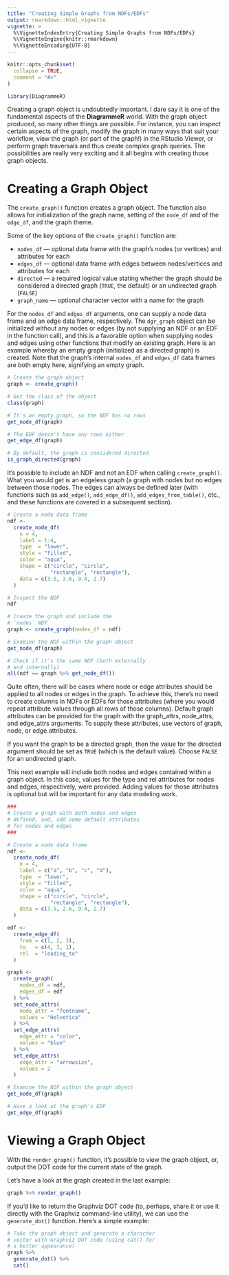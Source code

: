 ```yaml
---
title: "Creating Simple Graphs from NDFs/EDFs"
output: rmarkdown::html_vignette
vignette: >
  %\VignetteIndexEntry{Creating Simple Graphs from NDFs/EDFs}
  %\VignetteEngine{knitr::rmarkdown}
  %\VignetteEncoding{UTF-8}
---
```


```r
knitr::opts_chunk$set(
  collapse = TRUE,
  comment = "#>"
)
```

```r
library(DiagrammeR)
```

Creating a graph object is undoubtedly important. I dare say it is one of the fundamental aspects of the **DiagrammeR** world. With the graph object produced, so many other things are possible. For instance, you can inspect certain aspects of the graph, modify the graph in many ways that suit your workflow, view the graph (or part of the graph!) in the RStudio Viewer, or perform graph traversals and thus create complex graph queries. The possibilities are really very exciting and it all begins with creating those graph objects.

# Creating a Graph Object

The `create_graph()` function creates a graph object. The function also allows for initialization of the graph name, setting of the `node_df` and of the `edge_df`, and the graph theme.

Some of the key options of the `create_graph()` function are:

- `nodes_df` — optional data frame with the graph's nodes (or vertices) and attributes for each
- `edges_df` — optional data frame with edges between nodes/vertices and attributes for each
- `directed` — a required logical value stating whether the graph should be considered a directed graph (`TRUE`, the default) or an undirected graph (`FALSE`)
- `graph_name` — optional character vector with a name for the graph

For the `nodes_df` and `edges_df` arguments, one can supply a node data frame and an edge data frame, respectively. The `dgr_graph` object can be initialized without any nodes or edges (by not supplying an NDF or an EDF in the function call), and this is a favorable option when supplying nodes and edges using other functions that modify an existing graph. Here is an example whereby an empty graph (initialized as a directed graph) is created. Note that the graph's internal `nodes_df` and `edges_df` data frames are both empty here, signifying an empty graph.

```r
# Create the graph object
graph <- create_graph()
```

```r
# Get the class of the object
class(graph)
```

```r
# It's an empty graph, so the NDF has no rows
get_node_df(graph)
```

```r
# The EDF doesn't have any rows either
get_edge_df(graph)
```

```r
# By default, the graph is considered directed
is_graph_directed(graph)
```

It's possible to include an NDF and not an EDF when calling `create_graph()`. What you would get is an edgeless graph (a graph with nodes but no edges between those nodes. The edges can always be defined later (with functions such as `add_edge()`, `add_edge_df()`, `add_edges_from_table()`, etc., and these functions are covered in a subsequent section).

```r
# Create a node data frame
ndf <-
  create_node_df(
    n = 4,
    label = 1:4,
    type  = "lower",
    style = "filled",
    color = "aqua",
    shape = c("circle", "circle",
              "rectangle", "rectangle"),
    data = c(3.5, 2.6, 9.4, 2.7)
  )

# Inspect the NDF
ndf
```

```r
# Create the graph and include the
# `nodes` NDF
graph <- create_graph(nodes_df = ndf)

# Examine the NDF within the graph object
get_node_df(graph)
```

```r
# Check if it's the same NDF (both externally
# and internally)
all(ndf == graph %>% get_node_df())
```

Quite often, there will be cases where node or edge attributes should be applied to all nodes or edges in the graph. To achieve this, there's no need to create columns in NDFs or EDFs for those attributes (where you would repeat attribute values through all rows of those columns). Default graph attributes can be provided for the graph with the graph_attrs, node_attrs, and edge_attrs arguments. To supply these attributes, use vectors of graph, node, or edge attributes.

If you want the graph to be a directed graph, then the value for the directed argument should be set as `TRUE` (which is the default value). Choose `FALSE` for an undirected graph.

This next example will include both nodes and edges contained within a graph object. In this case, values for the type and rel attributes for nodes and edges, respectively, were provided. Adding values for those attributes is optional but will be important for any data modeling work.

```r
###
# Create a graph with both nodes and edges
# defined, and, add some default attributes
# for nodes and edges
###

# Create a node data frame
ndf <-
  create_node_df(
    n = 4,
    label = c("a", "b", "c", "d"),
    type  = "lower",
    style = "filled",
    color = "aqua",
    shape = c("circle", "circle",
              "rectangle", "rectangle"),
    data = c(3.5, 2.6, 9.4, 2.7)
  )

edf <-
  create_edge_df(
    from = c(1, 2, 3),
    to   = c(4, 3, 1),
    rel  = "leading_to"
  )

graph <-
  create_graph(
    nodes_df = ndf,
    edges_df = edf
  ) %>%
  set_node_attrs(
    node_attr = "fontname",
    values = "Helvetica"
  ) %>%
  set_edge_attrs(
    edge_attr = "color",
    values = "blue"
  ) %>%
  set_edge_attrs(
    edge_attr = "arrowsize",
    values = 2
  )
```

```r
# Examine the NDF within the graph object
get_node_df(graph)
```

```r
# Have a look at the graph's EDF
get_edge_df(graph)
```

# Viewing a Graph Object

With the `render_graph()` function, it's possible to view the graph object, or, output the DOT code for the current state of the graph.

Let's have a look at the graph created in the last example:

```r
graph %>% render_graph()
```

If you'd like to return the Graphviz DOT code (to, perhaps, share it or use it directly with the Graphviz command-line utility), we can use the `generate_dot()` function. Here's a simple example:

```r
# Take the graph object and generate a character
# vector with Graphviz DOT code (using cat() for
# a better appearance)
graph %>% 
  generate_dot() %>%
  cat()
```
